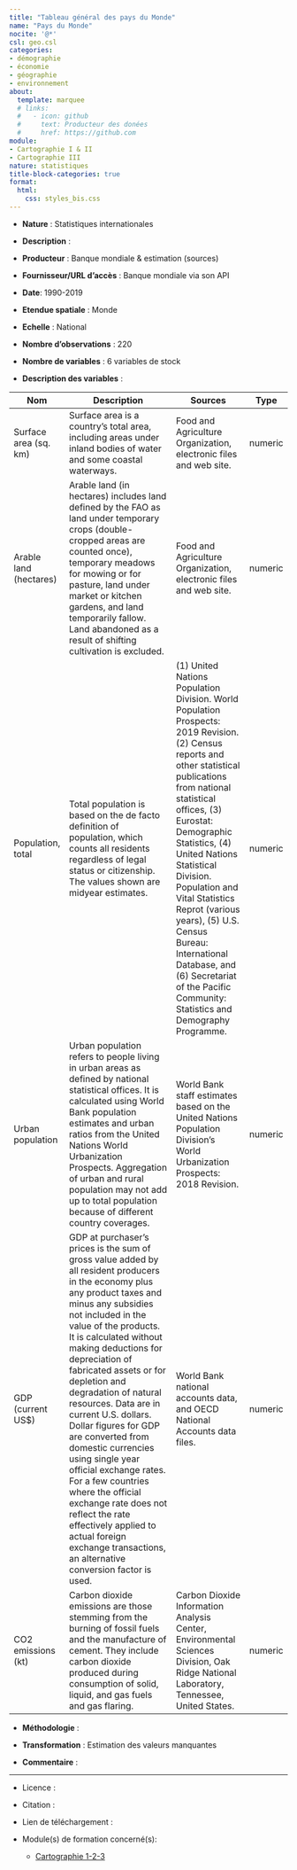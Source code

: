 ```yaml
---
title: "Tableau général des pays du Monde"
name: "Pays du Monde"
nocite: '@*'
csl: geo.csl
categories: 
- démographie
- économie
- géographie
- environnement
about:
  template: marquee
  # links:
  #   - icon: github
  #     text: Producteur des donées
  #     href: https://github.com
module: 
- Cartographie I & II
- Cartographie III
nature: statistiques
title-block-categories: true
format:
  html: 
    css: styles_bis.css
---
```


-   **Nature** : Statistiques internationales

-   **Description** :

-   **Producteur** : Banque mondiale & estimation (sources)

-   **Fournisseur/URL d'accès** : Banque mondiale via son API

-   **Date**: 1990-2019

-   **Etendue spatiale** : Monde

-   **Echelle** : National

-   **Nombre d'observations** : 220

-   **Nombre de variables** : 6 variables de stock

-   **Description des variables** :

| Nom                    | Description                                                                                                                                                                                                                                                                                                                                                                                                                                                                                                                                                                                                                                                           | Sources                                                                                                                                                                                                                                                                                                                                                                                                                                                 | Type    |
|----------|--------------------------------|--------------------|----------|
| Surface area (sq. km)  | Surface area is a country's total area, including areas under inland bodies of water and some coastal waterways.                                                                                                                                                                                                                                                                                                                                                                                                                                                                                                                                                      | Food and Agriculture Organization, electronic files and web site.                                                                                                                                                                                                                                                                                                                                                                                       | numeric |
| Arable land (hectares) | Arable land (in hectares) includes land defined by the FAO as land under temporary crops (double-cropped areas are counted once), temporary meadows for mowing or for pasture, land under market or kitchen gardens, and land temporarily fallow. Land abandoned as a result of shifting cultivation is excluded.                                                                                                                                                                                                                                                                                                                                                     | Food and Agriculture Organization, electronic files and web site.                                                                                                                                                                                                                                                                                                                                                                                       | numeric |
| Population, total      | Total population is based on the de facto definition of population, which counts all residents regardless of legal status or citizenship. The values shown are midyear estimates.                                                                                                                                                                                                                                                                                                                                                                                                                                                                                     | \(1\) United Nations Population Division. World Population Prospects: 2019 Revision. (2) Census reports and other statistical publications from national statistical offices, (3) Eurostat: Demographic Statistics, (4) United Nations Statistical Division. Population and Vital Statistics Reprot (various years), (5) U.S. Census Bureau: International Database, and (6) Secretariat of the Pacific Community: Statistics and Demography Programme. | numeric |
| Urban population       | Urban population refers to people living in urban areas as defined by national statistical offices. It is calculated using World Bank population estimates and urban ratios from the United Nations World Urbanization Prospects. Aggregation of urban and rural population may not add up to total population because of different country coverages.                                                                                                                                                                                                                                                                                                                | World Bank staff estimates based on the United Nations Population Division's World Urbanization Prospects: 2018 Revision.                                                                                                                                                                                                                                                                                                                               | numeric |
| GDP (current US\$)     | GDP at purchaser's prices is the sum of gross value added by all resident producers in the economy plus any product taxes and minus any subsidies not included in the value of the products. It is calculated without making deductions for depreciation of fabricated assets or for depletion and degradation of natural resources. Data are in current U.S. dollars. Dollar figures for GDP are converted from domestic currencies using single year official exchange rates. For a few countries where the official exchange rate does not reflect the rate effectively applied to actual foreign exchange transactions, an alternative conversion factor is used. | World Bank national accounts data, and OECD National Accounts data files.                                                                                                                                                                                                                                                                                                                                                                               | numeric |
| CO2 emissions (kt)     | Carbon dioxide emissions are those stemming from the burning of fossil fuels and the manufacture of cement. They include carbon dioxide produced during consumption of solid, liquid, and gas fuels and gas flaring.                                                                                                                                                                                                                                                                                                                                                                                                                                                  | Carbon Dioxide Information Analysis Center, Environmental Sciences Division, Oak Ridge National Laboratory, Tennessee, United States.                                                                                                                                                                                                                                                                                                                   | numeric |

-   **Méthodologie** :

-   **Transformation** : Estimation des valeurs manquantes

-   **Commentaire** :

------------------------------------------------------------------------

-   Licence :

-   Citation :

-   Lien de téléchargement :

-   Module(s) de formation concerné(s):

    -   [Cartographie 1-2-3](../modules/G_cartographie.qmd)

